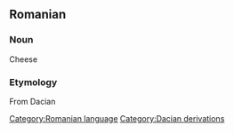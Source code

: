 == Romanian ==
=== Noun ===
Cheese

=== Etymology ===
From Dacian

{{substub}}
[[Category:Romanian language]]
[[Category:Dacian derivations]]